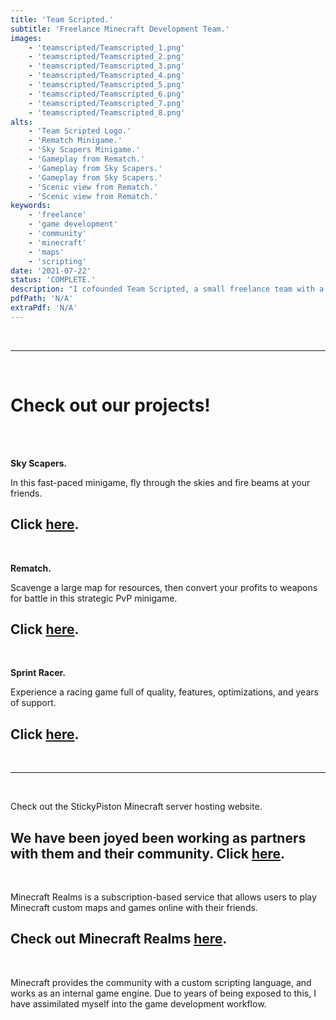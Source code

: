 ---
title: 'Team Scripted.'
subtitle: 'Freelance Minecraft Development Team.'
images:
    - 'teamscripted/Teamscripted_1.png'
    - 'teamscripted/Teamscripted_2.png'
    - 'teamscripted/Teamscripted_3.png'
    - 'teamscripted/Teamscripted_4.png'
    - 'teamscripted/Teamscripted_5.png'
    - 'teamscripted/Teamscripted_6.png'
    - 'teamscripted/Teamscripted_7.png'
    - 'teamscripted/Teamscripted_8.png'
alts:
    - 'Team Scripted Logo.'
    - 'Rematch Minigame.'
    - 'Sky Scapers Minigame.'
    - 'Gameplay from Rematch.'
    - 'Gameplay from Sky Scapers.'
    - 'Gameplay from Sky Scapers.'
    - 'Scenic view from Rematch.'
    - 'Scenic view from Rematch.'
keywords:
    - 'freelance'
    - 'game development'
    - 'community'
    - 'minecraft'
    - 'maps'
    - 'scripting'
date: '2021-07-22'
status: 'COMPLETE.'
description: "I cofounded Team Scripted, a small freelance team with a goal to create quality projects within the Minecraft community. Over time, we have had several minigames submitted to Mojang's official Realms collection, as well as established a community of several hundred members."
pdfPath: 'N/A'
extraPdf: 'N/A'
---

<br />

--------------------

<br />

# Check out our projects!

<br />
<br />

**Sky Scapers.**

In this fast-paced minigame, fly through the skies and fire beams at your friends.
## Click [here](https://www.minecraftmaps.com/game-maps/sky-scapers).

<br />

**Rematch.**

Scavenge a large map for resources, then convert your profits to weapons for battle in this strategic PvP minigame.
## Click [here](https://www.planetminecraft.com/project/rematch/).

<br />

**Sprint Racer.**

Experience a racing game full of quality, features, optimizations, and years of support.
## Click [here](https://www.minecraftmaps.com/game-maps/sprint-racer).

<br />

--------------------

<br />

Check out the StickyPiston Minecraft server hosting website.
## We have been joyed been working as partners with them and their community. Click [here](https://stickypiston.co/).

<br />

Minecraft Realms is a subscription-based service that allows users to play Minecraft custom maps and games online with their friends. 
## Check out Minecraft Realms [here](https://www.minecraft.net/en-us/realms).

<br />

Minecraft provides the community with a custom scripting language, and works as an internal game engine. Due to years of being exposed to this, I have assimilated myself into the game development workflow.
